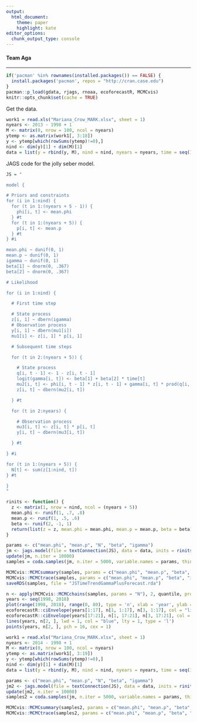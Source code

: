 ```yaml
---
output: 
  html_document:
    theme: paper
    highlight: kate
editor_options: 
  chunk_output_type: console
---
```


#### Team Aga
- - -

```r
if('pacman' %in% rownames(installed.packages()) == FALSE) {
  install.packages('pacman', repos = "http://cran.case.edu")
}
pacman::p_load(gdata, rjags, rnoaa, ecoforecastR, MCMCvis)
knitr::opts_chunk$set(cache = TRUE)
```

Get the data.

```r
work1 = read.xls("Mariana_Crow_MARK.xlsx", sheet = 1)
nyears <- 2013 - 1998 + 1
M <- matrix(0, nrow = 100, ncol = nyears)
ytemp <- as.matrix(work1[, 3:18])
y <- ytemp[which(rowSums(ytemp)!=0),] 
nind <- dim(y)[1] + dim(M)[1]
data = list(y = rbind(y, M), nind = nind, nyears = nyears, time = seq(1:(nyears + 5)))
```

JAGS code for the jolly seber model.

```r
JS = "

model {

# Priors and constraints
for (i in 1:nind) {
  for (t in 1:(nyears + 5 - 1)) {
    phi[i, t] <- mean.phi
  } #t
  for (t in 1:(nyears + 5)) {
    p[i, t] <- mean.p
  } #t
} #i

mean.phi ~ dunif(0, 1)
mean.p ~ dunif(0, 1) 
igamma ~ dunif(0, 1)
beta[1] ~ dnorm(0, .367)
beta[2] ~ dnorm(0, .367)

# Likelihood 

for (i in 1:nind) {

  # First time step

  # State process
  z[i, 1] ~ dbern(igamma)
  # Observation process 
  y[i, 1] ~ dbern(mu1[i])
  mu1[i] <- z[i, 1] * p[i, 1] 

  # Subsequent time steps

  for (t in 2:(nyears + 5)) {

    # State process
    q[i, t - 1] <- 1 - z[i, t - 1]
    logit(gamma[i, t]) <- beta[1] + beta[2] * time[t]
    mu2[i, t] <- phi[i, t - 1] * z[i, t - 1] + gamma[i, t] * prod(q[i, 1:(t - 1)])
    z[i, t] ~ dbern(mu2[i, t])

  } #t

  for (t in 2:nyears) {

    # Observation process
    mu3[i, t] <- z[i, t] * p[i, t]
    y[i, t] ~ dbern(mu3[i, t])

  } #t

} #i

for (t in 1:(nyears + 5)) {
  N[t] <- sum(z[1:nind, t])
} #t

}
"
```

```r
rinits <- function() {
  z <- matrix(1, nrow = nind, ncol = (nyears + 5))
  mean.phi <- runif(1, .7, .8)
  mean.p <- runif(1, .5, .6)
  beta <- runif(2, -1, 1)
  return(list(z = z, mean.phi = mean.phi, mean.p = mean.p, beta = beta))
}
```

```r
params <- c("mean.phi", "mean.p", "N", "beta", "igamma")
jm <- jags.model(file = textConnection(JS), data = data, inits = rinits(), n.chains = 3, n.adapt = 1000)
update(jm, n.iter = 10000)
samples = coda.samples(jm, n.iter = 5000, variable.names = params, thin = 1)
```

```r
MCMCvis::MCMCsummary(samples, params = c("mean.phi", "mean.p", "beta", "igamma"), n.eff = TRUE)
MCMCvis::MCMCtrace(samples, params = c("mean.phi", "mean.p", "beta", "igamma"), pdf = F)
saveRDS(samples, file = "JSTimeTrendGammaPlusForecast.rda")
```

```r
n <- apply(MCMCvis::MCMCchains(samples, params = "N"), 2, quantile, probs = c(.025, .5, .975))
years <- seq(1998, 2018)
plot(range(1998, 2018), range(0, 80), type = 'n', xlab = 'year', ylab = 'crows')
ecoforecastR::ciEnvelope(years[1:17], n[1, 1:17], n[3, 1:17], col = "lightBlue")
ecoforecastR::ciEnvelope(years[17:21], n[1, 17:21], n[3, 17:21], col = "lightgreen")
lines(years, n[2, ], lwd = 1, col = "blue", lty = 1, type = 'l')
points(years, n[2, ], pch = 16, cex = 1)
```

```r
work1 = read.xls("Mariana_Crow_MARK.xlsx", sheet = 1)
nyears <- 2014 - 1998 + 1
M <- matrix(0, nrow = 100, ncol = nyears)
ytemp <- as.matrix(work1[, 3:19])
y <- ytemp[which(rowSums(ytemp)!=0),] 
nind <- dim(y)[1] + dim(M)[1]
data = list(y = rbind(y, M), nind = nind, nyears = nyears, time = seq(1:(nyears + 5)))
```

```r
params <- c("mean.phi", "mean.p", "N", "beta", "igamma")
jm2 <- jags.model(file = textConnection(JS), data = data, inits = rinits(), n.chains = 3, n.adapt = 1000)
update(jm2, n.iter = 10000)
samples2 = coda.samples(jm, n.iter = 5000, variable.names = params, thin = 1)
```

```r
MCMCvis::MCMCsummary(samples2, params = c("mean.phi", "mean.p", "beta", "igamma"), n.eff = TRUE)
MCMCvis::MCMCtrace(samples2, params = c("mean.phi", "mean.p", "beta", "igamma"), pdf = F)
```
